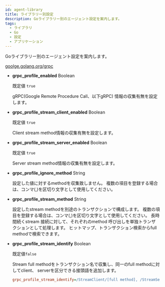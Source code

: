 ```yaml
---
id: agent-library
title: ライブラリー別設定
description: Goライブラリー別のエージェント設定を案内します。
tags:
  - ライブラリ
  - Go
  - 設定
  - アプリケーション
---
```


Goライブラリー別のエージェント設定を案内します。

[goolge.golang.org/grpc](https://pkg.go.dev/google.golang.org/grpc)

- **grpc_profile_enabled** <span class='type'>Boolean</span>

  既定値 `true`

  gRPC(Google Remote Procedure Call、以下gRPC) 情報の収集有無を設定します。

- **grpc_profile_stream_client_enabled** <span class='type'>Boolean</span>

  既定値 `true`

  Client stream method情報の収集有無を設定します。

- **grpc_profile_stream_server_enabled** <span class='type'>Boolean</span>

  既定値 `true`

  Server stream method情報の収集有無を設定します。

- **grpc_profile_ignore_method** <span class='type'>String</span>

  設定した値に対するmethodを収集致しません。 複数の項目を登録する場合は、コンマ(,)を区切り文字として使用してください。

- **grpc_profile_stream_method** <span class='type'>String</span>

  設定したstream methodを別途のトランザクションで構成します。 複数の項目を登録する場合は、コンマ(,)を区切り文字として使用してください。 長時間続くstream 接続に対して、それぞれのmethod 呼び出しを単独トランザクションとして処理します。 ヒットマップ、トランザクション検索からfull methodで検索できます。

- **grpc_profile_stream_identify** <span class='type'>Boolean</span>

  既定値`false`

  Stream full methodをトランザクション名で収集し、同一のfull methodに対してclient、 serverを区分できる接頭語を追加します。

  ```ini title='whatap.conf'
  grpc_profile_stream_identify=/StreamClient/[full method], /StreamServer/[full method]
  ```
